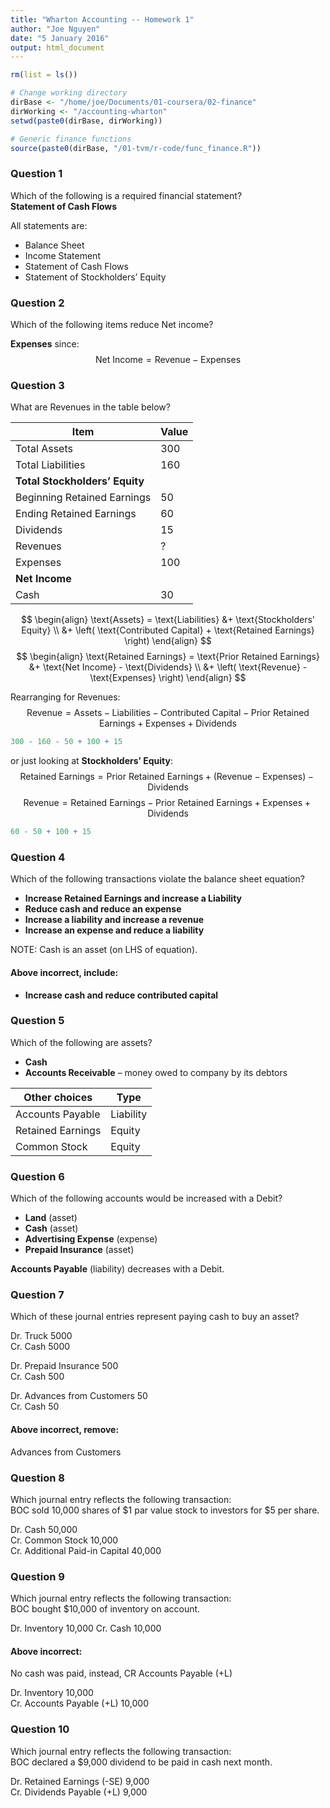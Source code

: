 ```yaml
---
title: "Wharton Accounting -- Homework 1"
author: "Joe Nguyen"
date: "5 January 2016"
output: html_document
---
```


```r
rm(list = ls())

# Change working directory
dirBase <- "/home/joe/Documents/01-coursera/02-finance"
dirWorking <- "/accounting-wharton"
setwd(paste0(dirBase, dirWorking))

# Generic finance functions
source(paste0(dirBase, "/01-tvm/r-code/func_finance.R"))
```



### Question 1
Which of the following is a required financial statement?  
**Statement of Cash Flows**

All statements are:

- Balance Sheet
- Income Statement
- Statement of Cash Flows
- Statement of Stockholders' Equity


### Question 2
Which of the following items reduce Net income?

**Expenses** since:
$$
\text{Net Income} = \text{Revenue} - \text{Expenses}
$$


### Question 3
What are Revenues in the table below?  

| Item | Value |
| --- | --- |
| Total Assets |	300 |
| Total Liabilities | 	160 |
| **Total Stockholders' Equity** |	 |
| Beginning Retained Earnings| 	50 |
| Ending Retained Earnings| 	60 |
| Dividends| 	15 |
| Revenues| 	? |
| Expenses| 	100 |
| **Net Income** | 	 |
| Cash| 	30 |

$$
\begin{align}
\text{Assets} = \text{Liabilities} &+ \text{Stockholders' Equity} \\
                                   &+ \left( \text{Contributed Capital} + \text{Retained Earnings} \right)
\end{align}
$$
$$
\begin{align}
\text{Retained Earnings} = \text{Prior Retained Earnings} &+ \text{Net Income} - \text{Dividends} \\
                                                          &+ \left( \text{Revenue} - \text{Expenses} \right)
\end{align}
$$

Rearranging for Revenues:  
$$
\text{Revenue} = \text{Assets} - \text{Liabilities} - \text{Contributed Capital} - \text{Prior Retained Earnings} + \text{Expenses} + \text{Dividends}
$$
```r
300 - 160 - 50 + 100 + 15
```

or just looking at **Stockholders' Equity**:  
$$
\text{Retained Earnings} = \text{Prior Retained Earnings} + \left( \text{Revenue} - \text{Expenses} \right) - \text{Dividends}
$$
$$
\text{Revenue} = \text{Retained Earnings} - \text{Prior Retained Earnings} + \text{Expenses} + \text{Dividends}
$$
```r
60 - 50 + 100 + 15
```


### Question 4
Which of the following transactions violate the balance sheet equation?  

- **Increase Retained Earnings and increase a Liability**
- **Reduce cash and reduce an expense**
- **Increase a liability and increase a revenue**
- **Increase an expense and reduce a liability**

NOTE: Cash is an asset (on LHS of equation).

#### Above incorrect, include:  
- **Increase cash and reduce contributed capital**


### Question 5
Which of the following are assets?

- **Cash**
- **Accounts Receivable** -- money owed to company by its debtors

| Other choices | Type |
| --- | --- |
| Accounts Payable | Liability |
| Retained Earnings | Equity |
| Common Stock | Equity |


### Question 6
Which of the following accounts would be increased with a Debit?  

- **Land** (asset)
- **Cash** (asset)
- **Advertising Expense** (expense)
- **Prepaid Insurance** (asset)

**Accounts Payable** (liability) decreases with a Debit.


### Question 7
Which of these journal entries represent paying cash to buy an asset?  

Dr. Truck 5000  
    Cr. Cash    5000

Dr. Prepaid Insurance     500  
    Cr. Cash                         500

Dr.  Advances from Customers    50  
    Cr.  Cash                                       50

#### Above incorrect, remove:  
Advances from Customers  


### Question 8
Which journal entry reflects the following transaction:  
BOC sold 10,000 shares of $1 par value stock to investors for $5 per share.

Dr. Cash    50,000  
    Cr. Common Stock                10,000  
    Cr. Additional Paid-in Capital  40,000  


### Question 9
Which journal entry reflects the following transaction:  
BOC bought $10,000 of inventory on account.

Dr. Inventory   10,000
    Cr. Cash        10,000

#### Above incorrect:  
No cash was paid, instead, CR Accounts Payable (+L)

Dr. Inventory   10,000  
    Cr. Accounts Payable (+L)        10,000
    

### Question 10
Which journal entry reflects the following transaction:  
BOC declared a $9,000 dividend to be paid in cash next month.

Dr. Retained Earnings (-SE)   9,000  
    Cr. Dividends Payable (+L)  9,000




